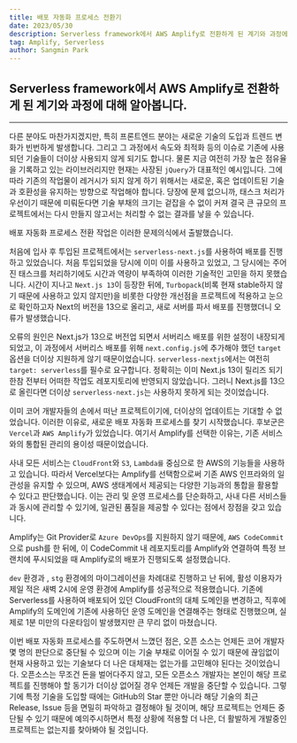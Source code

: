 ```yaml
---
title: 배포 자동화 프로세스 전환기
date: 2023/05/30
description: Serverless framework에서 AWS Amplify로 전환하게 된 계기와 과정에 대해 알아봅니다.
tag: Amplify, Serverless
author: Sangmin Park
---
```



## Serverless framework에서 AWS Amplify로 전환하게 된 계기와 과정에 대해 알아봅니다.

<hr />

다른 분야도 마찬가지겠지만, 특히 프론트엔드 분야는 새로운 기술의 도입과 트렌드 변화가 빈번하게 발생합니다. 그리고 그 과정에서 속도와 최적화 등의 이슈로 기존에 사용되던 기술들이 더이상 사용되지 않게 되기도 합니다. 물론 지금 여전히 가장 높은 점유율을 기록하고 있는 라이브러리지만 현재는 사장된 `jQuery`가 대표적인 예시입니다. 그에 따라 기존의 작업물이 레거시가 되지 않게 하기 위해서는 새로운, 혹은 업데이트된 기술과 호환성을 유지하는 방향으로 작업해야 합니다.
당장에 문제 없으니까, 태스크 처리가 우선이기 때문에 미뤄둔다면 기술 부채의 크기는 겉잡을 수 없이 커져 결국 큰 규모의 프로젝트에서는 다시 만들지 않고서는 처리할 수 없는 결과를 낳을 수 있습니다.

배포 자동화 프로세스 전환 작업은 이러한 문제의식에서 출발했습니다.

처음에 입사 후 투입된 프로젝트에서는 <Link href="https://github.com/serverless-nextjs/serverless-next.js" target="\_blank"> `serverless-next.js`</Link>를 사용하여 배포를 진행하고 있었습니다. 처음 투입되었을 당시에 이미 이를 사용하고 있었고, 그 당시에는 주어진 태스크를 처리하기에도 시간과 역량이 부족하여 이러한 기술적인 고민을 하지 못했습니다.
시간이 지나고 `Next.js 13`이 등장한 뒤에, `Turbopack`(비록 현재 stable하지 않기 때문에 사용하고 있지 않지만)을 비롯한 다양한 개선점을 프로젝트에 적용하고 눈으로 확인하고자 Next의 버전을 13으로 올리고, 새로 서버를 파서 배포를 진행했더니 오류가 발생했습니다.

오류의 원인은 Next.js가 13으로 버전업 되면서 서버리스 배포를 위한 설정이 내장되게 되었고, 이 과정에서 서버리스 배포를 위해 `next.config.js`에 추가해야 했던 `target` 옵션을 더이상 지원하게 않기 때문이었습니다.
`serverless-nextjs`에서는 여전히 `target: serverless`를 필수로 요구합니다. 정확히는 이미 Next.js 13이 릴리즈 되기 한참 전부터 어떠한 작업도 레포지토리에 반영되지 않았습니다. 그러니 Next.js를 13으로 올린다면 더이상 `serverless-next.js`는 사용하지 못하게 되는 것이었습니다.

<ImageWithCaption
  src="https://github.com/steadily-worked/nextra-blog/assets/61453718/646822e2-366a-45c6-8314-fea6dba7c49b"
  alt="asd"
  link="https://github.com/serverless-nextjs/serverless-next.js/issues/2497"
  title="Next.js 13과의 호환성에 대한 Issue. 클릭 시 해당 Issue로 이동합니다."
  width="931"
  height="700"
/>

이미 코어 개발자들의 손에서 떠난 프로젝트이기에, 더이상의 업데이트는 기대할 수 없었습니다. 이러한 이유로, 새로운 배포 자동화 프로세스를 찾기 시작했습니다.
후보군은 `Vercel`과 `AWS Amplify`가 있었습니다. 여기서 Amplify를 선택한 이유는, 기존 서비스와의 통합된 관리의 용이성 때문이었습니다.

사내 모든 서비스는 `CloudFront`와 `S3`, `Lambda를` 중심으로 한 AWS의 기능들을 사용하고 있습니다. 따라서 Vercel보다는 Amplify를 선택함으로써 기존 AWS 인프라와의 일관성을 유지할 수 있으며, AWS 생태계에서 제공되는 다양한 기능과의 통합을 활용할 수 있다고 판단했습니다. 이는 관리 및 운영 프로세스를 단순화하고, 사내 다른 서비스들과 동시에 관리할 수 있기에, 일관된 품질을 제공할 수 있다는 점에서 장점을 갖고 있습니다.

Amplify는 Git Provider로 `Azure DevOps`를 지원하지 않기 때문에, `AWS CodeCommit`으로 push를 한 뒤에, 이 CodeCommit 내 레포지토리를 Amplify와 연결하여 특정 브랜치에 푸시되었을 때 Amplify로의 배포가 진행되도록 설정했습니다.

<ImageWithCaption
  src="https://github.com/steadily-worked/nextra-blog/assets/61453718/7039d21c-b452-444a-a53b-ddc99b815bb6"
  alt="asd"
  link=""
  title="운영 환경에의 배포는 늘 떨립니다."
  width="931"
  height="700"
/>

`dev` 환경과 , `stg` 환경에의 마이그레이션을 차례대로 진행하고 난 뒤에, 활성 이용자가 제일 적은 새벽 2시에 운영 환경에 Amplify를 성공적으로 적용했습니다.
기존에 Serverless를 사용하여 배포되어 있던 CloudFront의 대체 도메인을 변경하고, 직후에 Amplify의 도메인에 기존에 사용하던 운영 도메인을 연결해주는 형태로 진행했으며, 실제로 1분 미만의 다운타임이 발생했지만 큰 무리 없이 마쳤습니다.

이번 배포 자동화 프로세스를 주도하면서 느꼈던 점은, 오픈 소스는 언제든 코어 개발자 몇 명의 판단으로 중단될 수 있으며 이는 기술 부채로 이어질 수 있기 때문에 끊임없이 현재 사용하고 있는 기술보다 더 나은 대체재는 없는가를 고민해야 된다는 것이었습니다.
오픈소스는 무조건 돈을 벌어다주지 않고, 모든 오픈소스 개발자는 본인이 해당 프로젝트를 진행해야 할 동기가 더이상 없어질 경우 언제든 개발을 중단할 수 있습니다. 그렇기에 특정 기술을 도입할 때에는 GitHub의 Star 뿐만 아니라 해당 기술의 최근 Release, Issue 등을 면밀히 파악하고 결정해야 될 것이며,
해당 프로젝트는 언제든 중단될 수 있기 때문에 예의주시하면서 특정 상황에 적용할 더 나은, 더 활발하게 개발중인 프로젝트는 없는지를 찾아봐야 될 것입니다.
